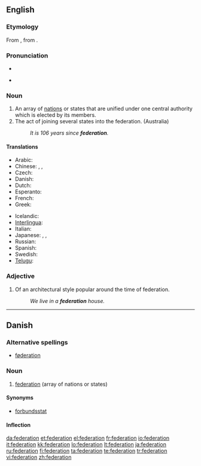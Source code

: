 {{wikipedia|dab=federation (disambiguation)|federation}}
{{also|fédération}}
==English==
{{wikipedia}}

===Etymology===
From {{LL.}} {{term|foederatio}}, from {{etyl|la}} {{term|foederare}}.

===Pronunciation===
* {{audio|en-us-federation.ogg|Audio (US)}}

* {{rhymes|eɪʃǝn}}

===Noun===
{{en-noun}}

# An array of [[nation]]s or states that are unified under one central authority which is elected by its members.
# The act of joining several states into the federation. (Australia)
#: '' It is 106 years since '''federation'''.''

====Translations====
{{trans-top|array of nations or states}}
* Arabic: {{t|ar|اتحاد|m|tr=ittiHaad|sc=Arab}}
* Chinese: {{zh-tsp|聯邦|联邦|liánbāng}}, {{zh-tsp|聯合會|联合会|liánhéhuì}}, {{zh-tsp|聯盟|联盟|liánméng}}
* Czech: {{t-|cs|federace|f}}
* Danish: {{t+|da|føderation|c}}
* Dutch: {{t+|nl|federatie|f}}
* Esperanto: {{t|eo|federacio|xs=Esperanto}}
* French: {{t+|fr|fédération|f}}
* Greek: {{t+|el|ομοσπονδία|f|tr=omospondía|sc=Grek}}
{{trans-mid}}
* Icelandic: {{t-|is|samband|n}}
* [[Interlingua]]: {{t-|ia|federation|xs=Interlingua}}
* Italian: {{t-|it|federazione|f}}
* Japanese: {{t-|ja|連邦|tr=renpō|sc=Jpan}}, {{t-|ja|連盟|tr=renmei|sc=Jpan}}, {{t-|ja|同盟|tr=dōmei|sc=Jpan}}
* Russian: {{t+|ru|федерация|f|tr=federácija|sc=Cyrl}}
* Spanish: {{t-|es|federación|f}}
* Swedish: {{t-|sv|federation|c}}
* [[Telugu]]: {{t|te|సమాఖ్య|tr=samaakhya|sc=Telu}}
{{trans-bottom}}

===Adjective===
{{en-adj|-}}

# {{Australian English}} Of an architectural style popular around the time of federation.
#: ''We live in a '''federation''' house.''

----

==Danish==
{{wikipedia|lang=da}}

===Alternative spellings===

* [[føderation]]

===Noun===
{{da-noun|en|er}}

# [[federation#English|federation]] (array of nations or states)

====Synonyms====

* [[forbundsstat]]

====Inflection====
{{da-noun-infl|en|er}}

[[da:federation]]
[[et:federation]]
[[el:federation]]
[[fr:federation]]
[[io:federation]]
[[it:federation]]
[[kk:federation]]
[[lo:federation]]
[[lt:federation]]
[[ja:federation]]
[[ru:federation]]
[[fi:federation]]
[[ta:federation]]
[[te:federation]]
[[tr:federation]]
[[vi:federation]]
[[zh:federation]]